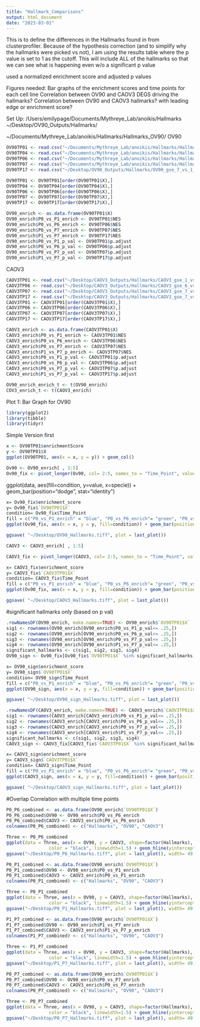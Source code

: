 ```yaml
---
title: "Hallmark_Comparisons"
output: html_document
date: "2023-03-01"
---
```


This is to define the differences in the Hallmarks found in from clusterprofiler. 
Because of the hypothesis correction (and to simplify why the hallmarks were picked vs not),
I am using the results table where the p value is set to 1 as the cutoff. 
This will include ALL of the hallmarks so that we can see what is happening even w/o a 
significant p value 

used a normalized enrichment score and adjusted p values 

Figures needed: 
Bar graphs of the enrichment scores and time points for each cell line 
Correlation between OV90 and CAOV3 DEGS driving the hallmarks?
Correlation between OV90 and CAOV3 hallmarks? with leading edge or enrichment score? 

Set Up: 
/Users/emilypage/Documents/Mythreye_Lab/anoikis/Hallmarks
~/Desktop/OV90_Outputs/Hallmarks/

~/Documents/Mythreye_Lab/anoikis/Hallmarks/Hallmarks_OV90/
OV90
```r
OV90TP01 <- read.csv("~/Documents/Mythreye_Lab/anoikis/Hallmarks/Hallmarks_OV90/OV90_gse_0_vs_1_1k_perm_pval_1_cutoff_BH.csv")
OV90TP04 <- read.csv("~/Documents/Mythreye_Lab/anoikis/Hallmarks/Hallmarks_OV90/OV90_gse_0_vs_4_1k_perm_pval_1_cutoff_BH.csv")
OV90TP06 <- read.csv("~/Documents/Mythreye_Lab/anoikis/Hallmarks/Hallmarks_OV90/OV90_gse_0_vs_6_1k_perm_pval_1_cutoff_BH.csv")
OV90TP07 <- read.csv("~/Documents/Mythreye_Lab/anoikis/Hallmarks/Hallmarks_OV90/OV90_gse_0_vs_7_1k_perm_pval_1_cutoff_BH.csv")
OV90TP17 <- read.csv("~/Desktop/OV90_Outputs/Hallmarks/OV90_gse_7_vs_1_1k_perm_pval_1_cutoff_BH.csv")
```

```r
OV90TP01 <- OV90TP01[order(OV90TP01$X),]
OV90TP04 <- OV90TP04[order(OV90TP04$X),]
OV90TP06 <- OV90TP06[order(OV90TP06$X),]
OV90TP07 <- OV90TP07[order(OV90TP07$X),]
OV90TP17 <- OV90TP17[order(OV90TP17$X),]
```

```r
OV90_enrich <- as.data.frame(OV90TP01$X)
OV90_enrich$P0_vs_P1_enrich <- OV90TP01$NES
OV90_enrich$P0_vs_P6_enrich <- OV90TP06$NES
OV90_enrich$P0_vs_P7_enrich <- OV90TP07$NES
OV90_enrich$P1_vs_P7_enrich <- OV90TP17$NES
OV90_enrich$P0_vs_P1_p_val <- OV90TP01$p.adjust
OV90_enrich$P0_vs_P6_p_val <- OV90TP06$p.adjust
OV90_enrich$P0_vs_P7_p_val <- OV90TP07$p.adjust
OV90_enrich$P1_vs_P7_p_val <- OV90TP17$p.adjust
```

CAOV3
```r
CAOV3TP01 <- read.csv("~/Desktop/CAOV3_Outputs/Hallmarks/CAOV3_gse_1_vs_0_1k_perm_pval_1_cutoff_BH.csv")
CAOV3TP06 <- read.csv("~/Desktop/CAOV3_Outputs/Hallmarks/CAOV3_gse_6_vs_0_1k_perm_pval_1_cutoff_BH.csv")
CAOV3TP07 <- read.csv("~/Desktop/CAOV3_Outputs/Hallmarks/CAOV3_gse_7_vs_0_1k_perm_pval_1_cutoff_BH.csv")
CAOV3TP17 <- read.csv("~/Desktop/CAOV3_Outputs/Hallmarks/CAOV3_gse_7_vs_1_1k_perm_pval_1_cutoff_BH.csv")
CAOV3TP01 <- CAOV3TP01[order(CAOV3TP01$X),]
CAOV3TP06 <- CAOV3TP06[order(CAOV3TP06$X),]
CAOV3TP07 <- CAOV3TP07[order(CAOV3TP07$X),]
CAOV3TP17 <- CAOV3TP17[order(CAOV3TP17$X),]
```

```r
CAOV3_enrich <- as.data.frame(CAOV3TP01$X)
CAOV3_enrich$P0_vs_P1_enrich <- CAOV3TP01$NES
CAOV3_enrich$P0_vs_P6_enrich <- CAOV3TP06$NES
CAOV3_enrich$P0_vs_P7_enrich <- CAOV3TP07$NES
CAOV3_enrich$P1_vs_P7_p_enrich <- CAOV3TP07$NES
CAOV3_enrich$P0_vs_P1_p_val <- CAOV3TP01$p.adjust
CAOV3_enrich$P0_vs_P6_p_val <- CAOV3TP06$p.adjust
CAOV3_enrich$P0_vs_P7_p_val <- CAOV3TP07$p.adjust
CAOV3_enrich$P1_vs_P7_p_val <- CAOV3TP17$p.adjust
```

```r
OV90_enrich_enrich_t <- t(OV90_enrich)
COV3_enrich_t <- t(CAOV3_enrich)
```

Plot 1: Bar Graph for OV90 
```r
library(ggplot2)
library(tibble)
library(tidyr)
```

Simple Version first 
```r
x <- OV90TP01$enrichmentScore
y <- OV90TP01$X
ggplot(OV90TP01, aes(x = x, y = y)) + geom_col()
```
```r
Ov90 <- OV90_enrich[ , 1:5]
Ov90_fix <- pivot_longer(Ov90, col= 2:5, names_to = "Time_Point", values_to = "enrichment_score")
```


ggplot(data, aes(fill=condition, y=value, x=specie)) + 
    geom_bar(position="dodge", stat="identity")
```r
x= Ov90_fix$enrichment_score
y= Ov90_fix$`OV90TP01$X`
condition= Ov90_fix$Time_Point
fill = c("P0_vs_P1_enrich" = "blue", "P0_vs_P6_enrich"= "green", "P0_vs_P7_enrich"= "red", "P1_vs_P7_enrich"= "yellow")
ggplot(Ov90_fix, aes(x = x, y = y, fill=condition)) + geom_bar(position="dodge", stat="identity") + theme(text = element_text(size = 5))
```
```r
ggsave( "~/Desktop/OV90_Hallmarks.tiff", plot = last_plot())
```

```r
CAOV3 <- CAOV3_enrich[ , 1:5]
```


```r
CAOV3_fix <- pivot_longer(CAOV3, col= 2:5, names_to = "Time_Point", values_to = "enrichment_score")
```


```r
x= CAOV3_fix$enrichment_score
y= CAOV3_fix$`CAOV3TP01$X`
condition= CAOV3_fix$Time_Point
fill = c("P0_vs_P1_enrich" = "blue", "P0_vs_P6_enrich"= "green", "P0_vs_P7_enrich"= "red", "P1_vs_P7_enrich"= "yellow")
ggplot(Ov90_fix, aes(x = x, y = y, fill=condition)) + geom_bar(position="dodge", stat="identity") + theme(text = element_text(size = 5))
```


```r
ggsave( "~/Desktop/CAOV3_Hallmarks.tiff", plot = last_plot())
```

#significant hallmarks only (based on p val)
```r
.rowNamesDF(OV90_enrich, make.names=TRUE) <- OV90_enrich$`OV90TP01$X`
sig1 <- rownames(OV90_enrich[OV90_enrich$P0_vs_P1_p_val<= .25,])
sig2 <- rownames(OV90_enrich[OV90_enrich$P0_vs_P6_p_val<= .25,])
sig3 <- rownames(OV90_enrich[OV90_enrich$P0_vs_P7_p_val<= .25,])                 
sig4 <- rownames(OV90_enrich[OV90_enrich$P1_vs_P7_p_val<= .25,])                   
significant_hallmarks <- c(sig1, sig2, sig3, sig4)
OV90_sign <- Ov90_fix[Ov90_fix$`OV90TP01$X` %in% significant_hallmarks,]
```

```r
x= OV90_sign$enrichment_score
y= OV90_sign$`OV90TP01$X`
condition= OV90_sign$Time_Point
fill = c("P0_vs_P1_enrich" = "blue", "P0_vs_P6_enrich"= "green", "P0_vs_P7_enrich"= "red", "P1_vs_P7_enrich"= "yellow")
ggplot(OV90_sign, aes(x = x, y = y, fill=condition)) + geom_bar(position="dodge", stat="identity") + theme(text = element_text(size = 5)) + theme(panel.background = element_blank()) + theme(axis.line = element_line(colour = "black"))
```

```r
ggsave( "~/Desktop/OV90_sign_Hallmarks.tiff", plot = last_plot())
```

```r
.rowNamesDF(CAOV3_enrich, make.names=TRUE) <- CAOV3_enrich$`CAOV3TP01$X`
sig1 <- rownames(CAOV3_enrich[CAOV3_enrich$P0_vs_P1_p_val<= .25,])
sig2 <- rownames(CAOV3_enrich[CAOV3_enrich$P0_vs_P6_p_val<= .25,])
sig3 <- rownames(CAOV3_enrich[CAOV3_enrich$P0_vs_P7_p_val<= .25,])                 
sig4 <- rownames(CAOV3_enrich[CAOV3_enrich$P1_vs_P7_p_val<= .25,])                   
significant_hallmarks <- c(sig1, sig2, sig3, sig4)
CAOV3_sign <- CAOV3_fix[CAOV3_fix$`CAOV3TP01$X` %in% significant_hallmarks,]
```

```r
x= CAOV3_sign$enrichment_score
y= CAOV3_sign$`CAOV3TP01$X`
condition= CAOV3_sign$Time_Point
fill = c("P0_vs_P1_enrich" = "blue", "P0_vs_P6_enrich"= "green", "P0_vs_P7_enrich"= "red", "P1_vs_P7_enrich"= "yellow")
ggplot(CAOV3_sign, aes(x = x, y = y, fill=condition)) + geom_bar(position="dodge", stat="identity") + theme(text = element_text(size = 5)) + theme(panel.background = element_blank(), panel.grid.major= element_line()) + theme(axis.line = element_line(colour = "black"))
```

```r
ggsave( "~/Desktop/CAOV3_sign_Hallmarks.tiff", plot = last_plot())
```

#Overlap Correlation with multiple time points 
```r
P0_P6_combined <- as.data.frame(OV90_enrich$`OV90TP01$X`)
P0_P6_combined$OV90 <- OV90_enrich$P0_vs_P6_enrich
P0_P6_combined$CAOV3 <- CAOV3_enrich$P0_vs_P6_enrich
colnames(P0_P6_combined) <- c("Hallmarks", "OV90", "CAOV3")
```

```r
Three <- P0_P6_combined
ggplot(data = Three, aes(x = OV90, y = CAOV3, shape=factor(Hallmarks), fill=factor(Hallmarks), col=factor(Hallmarks))) + geom_point(alpha = 0.5, size=14, stroke=1.4) + scale_shape_manual(values=rep(c(21:25), times=10)) + geom_vline(xintercept = 0, 
                color = "black", linewidth=1.5) + geom_hline(yintercept=0, color = "black", linewidth=1.5) + theme(legend.key.size = unit(2.5, 'cm'), legend.text = element_text(size=25), legend.title=element_blank()) + guides(color=guide_legend(ncol=2)) + guides(shape=guide_legend(ncol=2)) + theme(panel.background = element_blank(), panel.grid.major= element_line()) + theme(axis.line = element_line(colour = "black"))
ggsave("~/Desktop/P0_P6_Hallmarks.tiff", plot = last_plot(), width= 49, height= 30, unit= "in")
```
```r
P0_P1_combined <- as.data.frame(OV90_enrich$`OV90TP01$X`)
P0_P1_combined$OV90 <- OV90_enrich$P0_vs_P1_enrich
P0_P1_combined$CAOV3 <- CAOV3_enrich$P0_vs_P1_enrich
colnames(P0_P1_combined) <- c("Hallmarks", "OV90", "CAOV3")
```

```r
Three <- P0_P1_combined
ggplot(data = Three, aes(x = OV90, y = CAOV3, shape=factor(Hallmarks), fill=factor(Hallmarks), col=factor(Hallmarks))) + geom_point(alpha = 0.5, size=14, stroke=1.4) + scale_shape_manual(values=rep(c(21:25), times=10)) + geom_vline(xintercept = 0, 
                color = "black", linewidth=1.5) + geom_hline(yintercept=0, color = "black", linewidth=1.5) + theme(legend.key.size = unit(3, 'cm'), legend.text = element_text(size=19), legend.title=element_blank()) + guides(color=guide_legend(ncol=2)) + guides(shape=guide_legend(ncol=2)) + theme(panel.background = element_blank(), panel.grid.major= element_line()) + theme(axis.line = element_line(colour = "black"))
ggsave("~/Desktop/P0_P1_Hallmarks.tiff", plot = last_plot(), width= 49, height= 30, unit= "in")
```
```r
P1_P7_combined <- as.data.frame(OV90_enrich$`OV90TP01$X`)
P1_P7_combined$OV90 <- OV90_enrich$P1_vs_P7_enrich
P1_P7_combined$CAOV3 <- CAOV3_enrich$P1_vs_P7_p_enrich
colnames(P1_P7_combined) <- c("Hallmarks", "OV90", "CAOV3")
```

```r
Three <- P1_P7_combined
ggplot(data = Three, aes(x = OV90, y = CAOV3, shape=factor(Hallmarks), fill=factor(Hallmarks), col=factor(Hallmarks))) + geom_point(alpha = 0.5, size=14, stroke=1.4) + scale_shape_manual(values=rep(c(21:25), times=10)) + geom_vline(xintercept = 0, 
                color = "black", linewidth=1.5) + geom_hline(yintercept=0, color = "black", linewidth=1.5) + theme(legend.key.size = unit(3, 'cm'), legend.text = element_text(size=19), legend.title=element_blank()) + guides(color=guide_legend(ncol=2)) + guides(shape=guide_legend(ncol=2)) + theme(panel.background = element_blank(), panel.grid.major= element_line()) + theme(axis.line = element_line(colour = "black"))
ggsave("~/Desktop/P1_P7_Hallmarks.tiff", plot = last_plot(), width= 49, height= 30, unit= "in")
```

```r
P0_P7_combined <- as.data.frame(OV90_enrich$`OV90TP01$X`)
P0_P7_combined$OV90 <- OV90_enrich$P0_vs_P7_enrich
P0_P7_combined$CAOV3 <- CAOV3_enrich$P0_vs_P7_enrich
colnames(P0_P7_combined) <- c("Hallmarks", "OV90", "CAOV3")
```

```r
Three <- P0_P7_combined
ggplot(data = Three, aes(x = OV90, y = CAOV3, shape=factor(Hallmarks), fill=factor(Hallmarks), col=factor(Hallmarks))) + geom_point(alpha = 0.5, size=14, stroke=1.4) + scale_shape_manual(values=rep(c(21:25), times=10)) + geom_vline(xintercept = 0, 
                color = "black", linewidth=1.5) + geom_hline(yintercept=0, color = "black", linewidth=1.5) + theme(legend.key.size = unit(3, 'cm'), legend.text = element_text(size=19), legend.title=element_blank()) + guides(color=guide_legend(ncol=2)) + guides(shape=guide_legend(ncol=2)) + theme(panel.background = element_blank(), panel.grid.major= element_line()) + theme(axis.line = element_line(colour = "black"))
ggsave("~/Desktop/P0_P7_Hallmarks.tiff", plot = last_plot(), width= 49, height= 30, unit= "in") 
```



